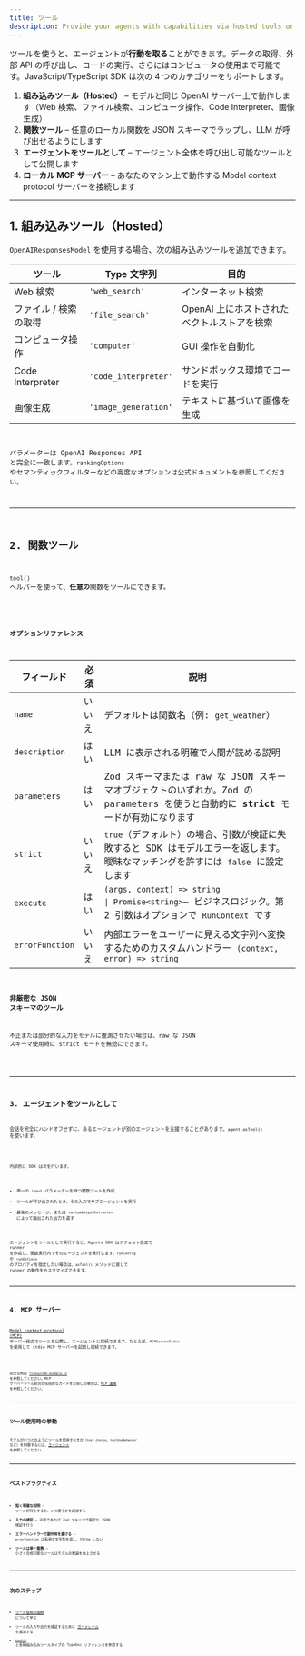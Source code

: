 ```yaml
---
title: ツール
description: Provide your agents with capabilities via hosted tools or custom function tools
---
```



ツールを使うと、エージェントが**行動を取る**ことができます。データの取得、外部 API の呼び出し、コードの実行、さらにはコンピュータの使用まで可能です。JavaScript/TypeScript SDK は次の 4 つのカテゴリーをサポートします。

1. **組み込みツール（Hosted）** – モデルと同じ OpenAI サーバー上で動作します（Web 検索、ファイル検索、コンピュータ操作、Code Interpreter、画像生成）
2. **関数ツール** – 任意のローカル関数を JSON スキーマでラップし、LLM が呼び出せるようにします
3. **エージェントをツールとして** – エージェント全体を呼び出し可能なツールとして公開します
4. **ローカル MCP サーバー** – あなたのマシン上で動作する Model context protocol サーバーを接続します

---

## 1. 組み込みツール（Hosted）

`OpenAIResponsesModel` を使用する場合、次の組み込みツールを追加できます。

| ツール                | Type 文字列          | 目的                                        |
| --------------------- | -------------------- | ------------------------------------------- |
| Web 検索              | `'web_search'`       | インターネット検索                          |
| ファイル / 検索の取得 | `'file_search'`      | OpenAI 上にホストされたベクトルストアを検索 |
| コンピュータ操作      | `'computer'`         | GUI 操作を自動化                            |
| Code Interpreter      | `'code_interpreter'` | サンドボックス環境でコードを実行            |
| 画像生成              | `'image_generation'` | テキストに基づいて画像を生成                |

<Code
  lang="typescript"
  code={toolsHostedToolsExample}
  title="組み込みツール（Hosted）"
/>

パラメーターは OpenAI Responses API と完全に一致します。`rankingOptions` やセマンティックフィルターなどの高度なオプションは公式ドキュメントを参照してください。

---

## 2. 関数ツール

`tool()` ヘルパーを使って、**任意の**関数をツールにできます。

<Code
  lang="typescript"
  code={toolsFunctionExample}
  title="Zod パラメーターを使った関数ツール"
/>

### オプションリファレンス

| フィールド      | 必須   | 説明                                                                                                                                                                                                      |
| --------------- | ------ | --------------------------------------------------------------------------------------------------------------------------------------------------------------------------------------------------------- |
| `name`          | いいえ | デフォルトは関数名（例: `get_weather`）                                                                                                                                                                   |
| `description`   | はい   | LLM に表示される明確で人間が読める説明                                                                                                                                                                    |
| `parameters`    | はい   | Zod スキーマまたは raw な JSON スキーマオブジェクトのいずれか。Zod の parameters を使うと自動的に **strict** モードが有効になります                                                                       |
| `strict`        | いいえ | `true`（デフォルト）の場合、引数が検証に失敗すると SDK はモデルエラーを返します。曖昧なマッチングを許すには `false` に設定します                                                                          |
| `execute`       | はい   | `(args, context) => string                                                                                               \| Promise<string>`– ビジネスロジック。第 2 引数はオプションで `RunContext` です |
| `errorFunction` | いいえ | 内部エラーをユーザーに見える文字列へ変換するためのカスタムハンドラー `(context, error) => string`                                                                                                         |

### 非厳密な JSON スキーマのツール

不正または部分的な入力をモデルに推測させたい場合は、raw な JSON スキーマ使用時に strict モードを無効にできます。

<Code
  lang="typescript"
  code={nonStrictSchemaTools}
  title="非厳密な JSON スキーマのツール"
/>

---

## 3. エージェントをツールとして

会話を完全にハンドオフせずに、あるエージェントが別のエージェントを支援することがあります。`agent.asTool()` を使います。

<Code
  lang="typescript"
  code={agentsAsToolsExample}
  title="エージェントをツールとして"
/>

内部的に SDK は次を行います。

- 単一の `input` パラメーターを持つ関数ツールを作成
- ツールが呼び出されたとき、その入力でサブエージェントを実行
- 最後のメッセージ、または `customOutputExtractor` によって抽出された出力を返す

エージェントをツールとして実行すると、Agents SDK はデフォルト設定で runner を作成し、関数実行内でそのエージェントを実行します。`runConfig` や `runOptions` のプロパティを指定したい場合は、`asTool()` メソッドに渡して runner の動作をカスタマイズできます。

---

## 4. MCP サーバー

[Model context protocol (MCP)](https://modelcontextprotocol.io/) サーバー経由でツールを公開し、エージェントに接続できます。たとえば、`MCPServerStdio` を使用して stdio MCP サーバーを起動し接続できます。

<Code lang="typescript" code={mcpLocalServer} title="ローカル MCP サーバー" />

完全な例は [`filesystem-example.ts`](https://github.com/openai/openai-agents-js/tree/main/examples/mcp/filesystem-example.ts) を参照してください。MCP サーバーツール統合の包括的なガイドをお探しの場合は、[MCP 連携](/openai-agents-js/ja/guides/mcp) を参照してください。

---

## ツール使用時の挙動

モデルがいつどのようにツールを使用すべきか（`tool_choice`、`toolUseBehavior` など）を制御するには、[エージェント](/openai-agents-js/ja/guides/agents#forcing-tool-use) を参照してください。

---

## ベストプラクティス

- **短く明確な説明** – ツールが何をするか、いつ使うかを記述する
- **入力の検証** – 可能であれば Zod スキーマで厳密な JSON 検証を行う
- **エラーハンドラーで副作用を避ける** – `errorFunction` は有用な文字列を返し、throw しない
- **ツールは単一責務** – 小さく合成可能なツールはモデルの推論を向上させる

---

## 次のステップ

- [ツール使用の強制](/openai-agents-js/ja/guides/agents#forcing-tool-use) について学ぶ
- ツールの入力や出力を検証するために [ガードレール](/openai-agents-js/ja/guides/guardrails) を追加する
- [`tool()`](/openai-agents-js/openai/agents/functions/tool) と各種組み込みツールタイプの TypeDoc リファレンスを参照する
